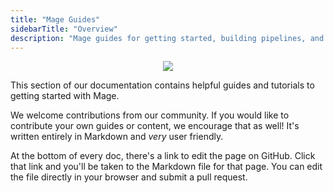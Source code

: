 ```yaml
---
title: "Mage Guides"
sidebarTitle: "Overview"
description: "Mage guides for getting started, building pipelines, and more."
---
```

<p align='center'>
<img src="https://github.com/mage-ai/mage-ai/assets/59450879/7ef1cc84-0b15-4e6c-aa5c-74fdba7c2d5f"/>
</p>

This section of our documentation contains helpful guides and tutorials to getting started with Mage.


We welcome contributions from our community. If you would like to contribute your own guides or content, we encourage that as well! It's written entirely in Markdown and _very_ user friendly.

At the bottom of every doc, there's a link to edit the page on GitHub. Click that link and you'll be taken to the Markdown file for that page. You can edit the file directly in your browser and submit a pull request.
